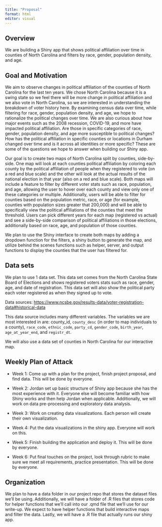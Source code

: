 ```yaml
---
title: "Proposal"
format: html
editor: visual
---
```


## Overview

We are building a Shiny app that shows political affiliation over time in counties of North Carolina and filters by race, gender, population density, and age. 

## Goal and Motivation

We aim to observe changes in political affiliation of the counties of North Carolina for the last ten years. We chose North Carolina because it is a swing state so we feel there will be more change in political affiliation and we also vote in North Carolina, so we are interested in understanding the breakdown of voter history here. By examining census data over time, while filtering for race, gender, population density, and age, we hope to rationalize the political changes over time. We are also curious about how major events such as the 2008 recession, COVID-19, and more have impacted political affiliation. Are those in specific categories of race, gender, population density, and age more susceptible to political changes? How has the political affiliation in specific counties or locations in Durham changed over time and is it across all identities or more specific? These are some of the questions we hope to answer when building our Shiny app.

Our goal is to create two maps of North Carolina split by counties, side-by-side. One map will look at each counties political affiliation by coloring each county by the political affiliation of people when they registered to vote (on a red and blue scale) and the other will look at the actual results of the national election in that year (also on a red and blue scale). Both maps will include a feature to filter by different voter stats such as race, population, and age, allowing the user to hover over each county and view only one of these categories or multiple. Additionally, users will be able to filter for counties based on the population metric, race, or age (for example, counties with population sizes greater that 200,000) and will be able to specifically view the political affiliations of the counties that meet the threshold. Users can pick different years for each map (registered vs actual) and see a side-by-side comparison of political affiliations in those elections, additionally based on race, age, and population of those counties.

We plan to use the Shiny interface to create both maps by adding a dropdown function for the filters, a shiny button to generate the map, and utilize behind the scenes functions such as helper, server, and output functions to display the counties that the user has filtered for.

## Data sets

We plan to use 1 data set. This data set comes from the North Carolina State Board of Elections and shows registered voters stats such as race, gender, age, and date of registration. This data set will also show the political party each voter registered as when they signed up to vote.

Data sources: <https://www.ncsbe.gov/results-data/voter-registration-data#historical-data>

This data source includes many different variables. The variables we are most interested in are: county_id, `county_desc` (in order to map individuals to a county), `race_code`, `ethnic_code`, `party_cd`, `gender_code`, `birth_year`, `age_at_year_end`, and `registr_dt`.

We will also use a data set of counties in North Carolina for our interactive map.

## Weekly Plan of Attack

-   Week 1: Come up with a plan for the project, finish project proposal, and find data. This will be done by everyone.

-   Week 2: Jordan set up basic structure of Shiny app because she has the most experience with it. Everyone else will become familiar with how Shiny works and then help Jordan when applicable. Additionally, we will work on data pre-processing and exploratory data analysis.

-   Week 3: Work on creating data visualizations. Each person will create their own visualization. 

-   Week 4: Put the data visualizations in the shiny app. Everyone will work on this.

-   Week 5: Finish building the application and deploy it. This will be done by everyone.

-   Week 6: Put final touches on the project, look through rubric to make sure we meet all requirements, practice presentation. This will be done by everyone.

## Organization

We plan to have a data folder in our project repo that stores the dataset files we'll be using. Additionally, we will have a folder of .R files that stores code for helper functions that we'll call into our .qmd file that we'll use for our write-up. We expect to have helper functions that build interactive maps and filter the data. Lastly, we will have a .R file that actually runs our shiny app.

